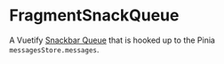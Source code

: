 # FragmentSnackQueue

A Vuetify [Snackbar Queue](https://vuetifyjs.com/en/components/snackbar-queue/#usage) that is hooked up to the Pinia `messagesStore.messages`.
